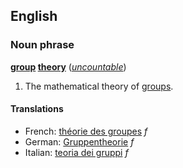 ==English==
===Noun phrase===
'''[[group]] [[theory]]''' (''[[uncountable]]'')

#{{math}} The mathematical theory of [[group]]s.

====Translations====
*French: [[théorie des groupes]] ''f''
*German: [[Gruppentheorie]] ''f''
*Italian: [[teoria dei gruppi]] ''f''